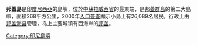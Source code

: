 {{Infobox islands
|name = 邦蓋島
|image name =
|image caption =
|locator map = Banggai Islands Topography.png
|native name =
|native name link =
|location = [[東南亞|東南亞]]
|coordinates= {{coord|1|37|S|123|34|E|region:ID_type:isle}}
|archipelago = 
|total islands = 
|major islands = 
|area = 268平方公里
|highest mount =
|elevation_m = 
|country = {{INA}}
|country admin divisions title =
|country admin divisions =
|country largest city =
|country largest city population = 
|population = 26,089
|population as of = 2000年
|density_km2 =
|ethnic groups =
}}

'''邦蓋島'''是[[印度尼西亞|印度尼西亞]]的島嶼，位於[[中蘇拉威西省|中蘇拉威西省]]的最東端，是[[邦蓋群島|邦蓋群島]]的第二大島嶼，面積268平方公里，2000年[[人口普查|人口普查]]顯示小島上有26,089名居民。行政上由[[邦盖海县|邦盖海县]]管理，岛上主要城镇有西海岸的[[邦盖|邦盖]]。

[[Category:印尼島嶼|Category:印尼島嶼]]

{{Indonesia-stub}}